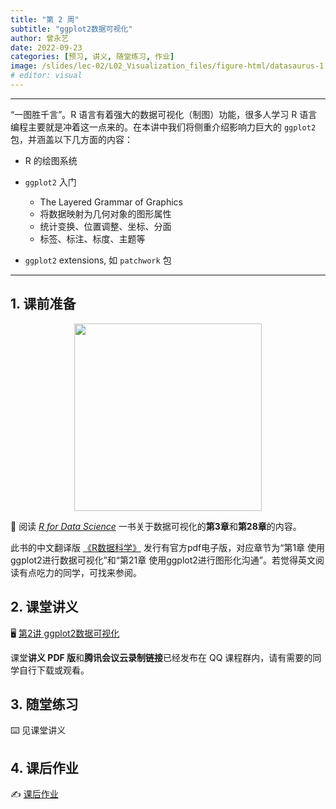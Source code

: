 ```yaml
---
title: "第 2 周"
subtitle: "ggplot2数据可视化"
author: 曾永艺
date: 2022-09-23
categories: [预习, 讲义, 随堂练习, 作业]
image: /slides/lec-02/L02_Visualization_files/figure-html/datasaurus-1.png
# editor: visual
---
```


<hr>

“一图胜千言”。R 语言有着强大的数据可视化（制图）功能，很多人学习 R 语言编程主要就是冲着这一点来的。在本讲中我们将侧重介绍影响力巨大的 `ggplot2` 包，并涵盖以下几方面的内容：

* R 的绘图系统

* `ggplot2` 入门
  - The Layered Grammar of Graphics
  - 将数据映射为几何对象的图形属性
  - 统计变换、位置调整、坐标、分面
  - 标签、标注、标度、主题等

* `ggplot2` extensions, 如 `patchwork` 包

<hr>

## 1. 课前准备

::: {style="text-align:center"}
<img src="https://d33wubrfki0l68.cloudfront.net/b88ef926a004b0fce72b2526b0b5c4413666a4cb/24a30/cover.png" class="cover" width="300"/>
:::

📖 阅读 [*R for Data Science*](https://r4ds.had.co.nz/) 一书关于数据可视化的**第3章**和**第28章**的内容。

::: callout-tip
此书的中文翻译版 [《R数据科学》](https://www.ituring.com.cn/book/2113) 发行有官方pdf电子版，对应章节为“第1章 使用ggplot2进行数据可视化”和“第21章 使用ggplot2进行图形化沟通”。若觉得英文阅读有点吃力的同学，可找来参阅。
:::

## 2. 课堂讲义

🖥️ [第2讲 ggplot2数据可视化](/slides/lec-02/L02_Visualization.html)

:::{.callout-note}
课堂**讲义 PDF 版**和**腾讯会议云录制链接**已经发布在 QQ 课程群内，请有需要的同学自行下载或观看。
:::

## 3. 随堂练习

⌨️ 见课堂讲义

## 4. 课后作业

✍️ [课后作业](/hw/hw-02.qmd)

<br>

<!-- ::: {style="font-size:0.875em; text-align:right"} -->
<!-- 回到 [课程安排](../schedule.qmd) ⏎ -->
<!-- ::: -->
